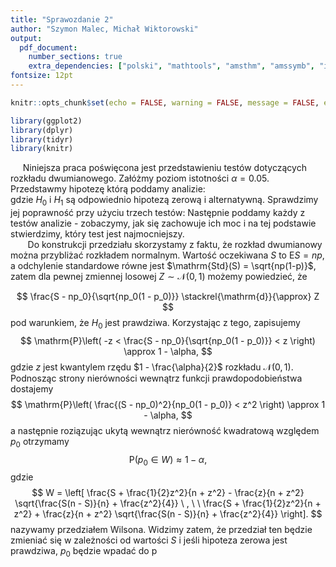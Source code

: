 ```yaml
---
title: "Sprawozdanie 2"
author: "Szymon Malec, Michał Wiktorowski"
output:
  pdf_document: 
    number_sections: true
    extra_dependencies: ["polski", "mathtools", "amsthm", "amssymb", "icomma", "upgreek", "xfrac", "scrextend", "float", "tabularx", "hyperref", "caption", "enumitem", "titlesec"]
fontsize: 12pt
---
```


\renewcommand{\figurename}{Wykres}
\renewcommand{\tablename}{Tablica}
\raggedbottom
\titlelabel{\thetitle.\quad}

```r
knitr::opts_chunk$set(echo = FALSE, warning = FALSE, message = FALSE, eval = TRUE, fig.pos = "H")
```

```r
library(ggplot2)
library(dplyr)
library(tidyr)
library(knitr)
```




\section{Wstęp}
|      Niniejsza praca poświęcona jest przedstawieniu testów dotyczących rozkładu dwumianowego. Załóżmy poziom istotności $\alpha = 0.05$. Przedstawmy hipotezę którą poddamy analizie:
\begin{itemize}
\item $H_0$: $p = 0.5$
\item $H_1$: $p \neq 0.5$,
\end{itemize}
gdzie $H_0$ i $H_1$ są odpowiednio hipotezą zerową i alternatywną. Sprawdzimy jej poprawność przy użyciu trzech testów:
\begin{itemize}
\item testu opartego o $\textbf{przedział Wilsona}$
\item testu opartego o $\textbf{przedział Cloppera-Pearsona}$
\item testu opartego o $\textbf{przedział Jeffreysa}$
\end{itemize}
Następnie poddamy każdy z testów analizie - zobaczymy, jak się zachowuje ich moc i na tej podstawie stwierdzimy, który test jest najmocniejszy.
\section{Test oparty o przedział Wilsona}

|        Do konstrukcji przedziału skorzystamy z faktu, że rozkład dwumianowy można przybliżać rozkładem normalnym. Wartość oczekiwana $S$ to $\mathrm{E}S = np$, a odchylenie standardowe równe jest $\mathrm{Std}(S) = \sqrt{np(1-p)}$, zatem dla pewnej zmiennej losowej $Z \sim \mathcal{N}(0, 1)$ możemy powiedzieć, że
$$
\frac{S - np_0}{\sqrt{np_0(1 - p_0)}} \stackrel{\mathrm{d}}{\approx} Z
$$
pod warunkiem, że $H_0$ jest prawdziwa. Korzystając z tego, zapisujemy
$$
\mathrm{P}\left( -z < \frac{S - np_0}{\sqrt{np_0(1 - p_0)}} < z \right) \approx 1 - \alpha,
$$
gdzie $z$ jest kwantylem rzędu $1 - \frac{\alpha}{2}$ rozkładu $\mathcal{N}(0, 1)$. Podnosząc strony nierówności wewnątrz funkcji prawdopodobieństwa dostajemy
$$
\mathrm{P}\left( \frac{(S - np_0)^2}{np_0(1 - p_0)} < z^2 \right) \approx 1 - \alpha,
$$
a następnie roziązując ukytą wewnątrz nierówność kwadratową względem $p_0$ otrzymamy
$$
\mathrm{P}(p_0 \in W) \approx 1 - \alpha,
$$
gdzie
$$
W = \left[ \frac{S + \frac{1}{2}z^2}{n + z^2} - \frac{z}{n + z^2} \sqrt{\frac{S(n - S)}{n} + \frac{z^2}{4}} \ , \ \ \frac{S + \frac{1}{2}z^2}{n + z^2} + \frac{z}{n + z^2} \sqrt{\frac{S(n - S)}{n} + \frac{z^2}{4}} \right].
$$
nazywamy przedziałem Wilsona. Widzimy zatem, że przedział ten będzie zmieniać się w zależności od wartości $S$ i jeśli hipoteza zerowa jest prawdziwa, $p_0$ będzie wpadać do p






\section{Test oparty o przedział Cloppera-Pearsona}

\section{Test oparty o przedział Jeffreysa}

\section{Porównanie testów}

\section{Podsumowanie}
